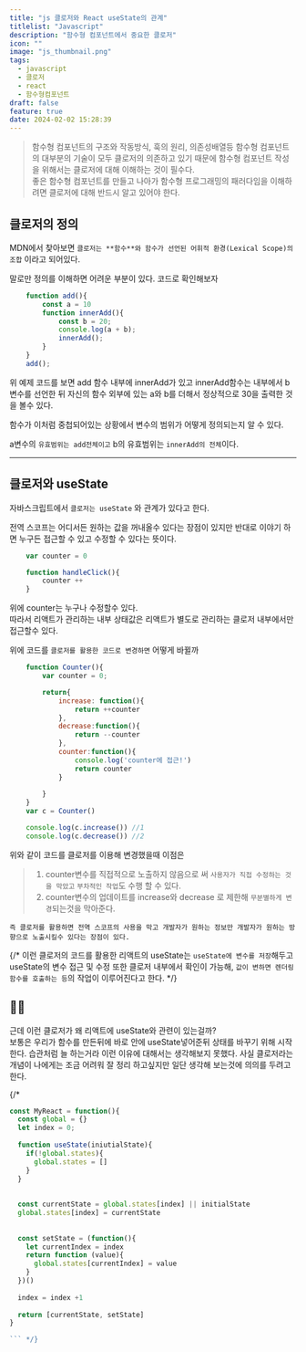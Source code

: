 ```yaml
---
title: "js 클로저와 React useState의 관계"
titlelist: "Javascript"
description: "함수형 컴포넌트에서 중요한 클로저"
icon: ""
image: "js_thumbnail.png"
tags:
  - javascript
  - 클로저
  - react
  - 함수형컴포넌트
draft: false
feature: true
date: 2024-02-02 15:28:39
---
```


>함수형 컴포넌트의 구조와 작동방식, 훅의 원리, 의존성배열등 함수형 컴포넌트의 대부분의 기술이 모두 클로저의 의존하고 있기 때문에 함수형 컴포넌트 작성을 위해서는 클로저에 대해 이해하는 것이 필수다.<br/>
좋은 함수형 컴포넌트를 만들고 나아가 함수형 프로그래밍의 패러다임을 이해하려면 클로저에 대해 반드시 알고 있어야 한다.

## 클로저의 정의
MDN에서 찾아보면 `클로저는 **함수**와 함수가 선언된 어휘적 환경(Lexical Scope)의 조합` 이라고 되어있다.

말로만 정의를 이해하면 어려운 부분이 있다.
코드로 확인해보자

```js 
    function add(){
        const a = 10
        function innerAdd(){
            const b = 20;
            console.log(a + b);
            innerAdd();
        }
    }
    add();
```

위 예제 코드를 보면 add 함수 내부에 innerAdd가 있고 innerAdd함수는 내부에서 b 변수를 선언한 뒤 자신의 함수 외부에 있는 a와 b를 더해서 정상적으로 30을 출력한 것을 볼수 있다.

함수가 이처럼 중첩되어있는 상황에서 변수의 범위가 어떻게 정의되는지 알 수 있다.

a변수의 `유효범위는 add전체이고` b의 유효범위는 ``innerAdd의 전체``이다.





---
## 클로저와 useState 

자바스크립트에서 `클로저는 useState` 와 관계가 있다고 한다.   

전역 스코프는 어디서든 원하는 값을 꺼내올수 있다는 장점이 있지만 반대로 이야기 하면 누구든 접근할 수 있고 수정할 수 있다는 뜻이다.

```js title="전역스코프로 지정한 counter"
    var counter = 0

    function handleClick(){
        counter ++ 
    }
```

위에 counter는 누구나 수정할수 있다.   
따라서 리액트가 관리하는 내부 상태값은 리액트가 별도로 관리하는 클로저 내부에서만 접근할수 있다.


위에 코드를 `클로저를 활용한 코드로 변경하면` 어떻게 바뀔까
```js title="클로저를 활용한 counter"
    function Counter(){
        var counter = 0;

        return{
            increase: function(){
                return ++counter
            },
            decrease:function(){
                return --counter
            },
            counter:function(){
                console.log('counter에 접근!')
                return counter
            }
            
        }
    }
    var c = Counter()

    console.log(c.increase()) //1
    console.log(c.decrease()) //2
```

위와 같이 코드를 클로저를 이용해 변경했을때 이점은
> 1. counter변수를 직접적으로 노출하지 않음으로 써 `사용자가 직접 수정하는 것을 막았고` `부차적인 작업`도 수행 할 수 있다.
>2. counter변수의 업데이트를 increase와 decrease 로 제한해 `무분별하게 변경`되는것을 막아준다.

`즉 클로저를 활용하면 전역 스코프의 사용을 막고 개발자가 원하는 정보만 개발자가 원하는 방향으로 노출시킬수 있다는 장점이 있다.`


{/* 이런 클로저의 코드를 활용한 리액트의 useState는 `useState에 변수를 저장`해두고 useState의 변수 접근 및 수정 또한 클로저 내부에서 확인이 가능해, `값이 변하면 렌더링 함수를 호출하는 등`의 작업이 이루어진다고 한다.
 */}



## 🙋‍♀️ 
근데 이런 클로저가 왜 리액트에 useState와 관련이 있는걸까?<br/>
보통은 우리가 함수를 만든뒤에 바로 안에 useState넣어준뒤 상태를 바꾸기 위해 시작한다. 습관처럼 늘 하는거라 이런 이유에 대해서는 생각해보지 못했다.  사실 클로저라는 개념이 나에게는 조금 어려워 잘 정리 하고싶지만 일단 생각해 보는것에 의의를 두려고 한다.


{/* 

```js
const MyReact = function(){
  const global = {}
  let index = 0;
  
  function useState(iniutialState){
    if(!global.states){
      global.states = []
    }
  }
  
  
  const currentState = global.states[index] || initialState
  global.states[index] = currentState
  
  
  const setState = (function(){
    let currentIndex = index
    return function (value){
      global.states[currentIndex] = value
    }
  })()
  
  index = index +1 
  
  return [currentState, setState]
}

``` */}
